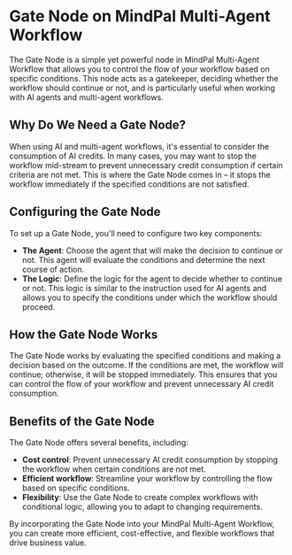 # Gate Node on MindPal Multi-Agent Workflow



The Gate Node is a simple yet powerful node in MindPal Multi-Agent Workflow that allows you to control the flow of your workflow based on specific conditions. This node acts as a gatekeeper, deciding whether the workflow should continue or not, and is particularly useful when working with AI agents and multi-agent workflows.

## Why Do We Need a Gate Node?



When using AI and multi-agent workflows, it's essential to consider the consumption of AI credits. In many cases, you may want to stop the workflow mid-stream to prevent unnecessary credit consumption if certain criteria are not met. This is where the Gate Node comes in – it stops the workflow immediately if the specified conditions are not satisfied.

## Configuring the Gate Node



To set up a Gate Node, you'll need to configure two key components:

- **The Agent**: Choose the agent that will make the decision to continue or not. This agent will evaluate the conditions and determine the next course of action.
- **The Logic**: Define the logic for the agent to decide whether to continue or not. This logic is similar to the instruction used for AI agents and allows you to specify the conditions under which the workflow should proceed.

## How the Gate Node Works



The Gate Node works by evaluating the specified conditions and making a decision based on the outcome. If the conditions are met, the workflow will continue; otherwise, it will be stopped immediately. This ensures that you can control the flow of your workflow and prevent unnecessary AI credit consumption.

## Benefits of the Gate Node



The Gate Node offers several benefits, including:

- **Cost control**: Prevent unnecessary AI credit consumption by stopping the workflow when certain conditions are not met.
- **Efficient workflow**: Streamline your workflow by controlling the flow based on specific conditions.
- **Flexibility**: Use the Gate Node to create complex workflows with conditional logic, allowing you to adapt to changing requirements.

By incorporating the Gate Node into your MindPal Multi-Agent Workflow, you can create more efficient, cost-effective, and flexible workflows that drive business value.